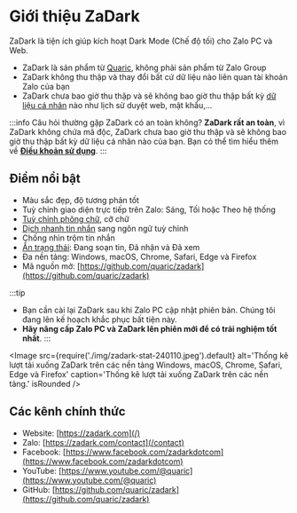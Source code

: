 
# Giới thiệu ZaDark

ZaDark là tiện ích giúp kích hoạt Dark Mode (Chế độ tối) cho Zalo PC và Web.

<YouTube videoId="qCRgICcvyx0" title="Video Giới thiệu ZaDark" />

* ZaDark là sản phẩm từ <a href='https://quaric.com' target='_blank' rel='noopener'>Quaric</a>, không phải sản phẩm từ Zalo Group
* ZaDark không thu thập và thay đổi bất cứ dữ liệu nào liên quan tài khoản Zalo của bạn
* ZaDark chưa bao giờ thu thập và sẽ không bao giờ thu thập bất kỳ [dữ liệu cá nhân](/privacy-policy) nào như lịch sử duyệt web, mật khẩu,...

:::info Câu hỏi thường gặp
ZaDark có an toàn không? **ZaDark rất an toàn**, vì ZaDark không chứa mã độc, ZaDark chưa bao giờ thu thập và sẽ không bao giờ thu thập bất kỳ dữ liệu cá nhân nào của bạn. Bạn có thể tìm hiểu thêm về [**Điều khoản sử dụng**](/privacy-policy).
:::

<AdsByGoogle>
  <ins
    className="adsbygoogle"
    style={{ display: 'block' }}
    data-ad-client="ca-pub-5192881442581767"
    data-ad-slot="8722903447"
    data-ad-format="auto"
    data-full-width-responsive="true"
  ></ins>
</AdsByGoogle>

## Điểm nổi bật

* Màu sắc đẹp, độ tương phản tốt
* Tuỳ chỉnh giao diện trực tiếp trên Zalo: Sáng, Tối hoặc Theo hệ thống
* [Tuỳ chỉnh phông chữ](/blog/use-google-fonts), cỡ chữ
* [Dịch nhanh tin nhắn](/blog/dich-tin-nhan-zalo) sang ngôn ngữ tuỳ chỉnh
* Chống nhìn trộm tin nhắn
* [Ẩn trạng thái](/blog/cach-tat-dang-soan-tin-tren-zalo): Đang soạn tin, Đã nhận và Đã xem
* Đa nền tảng: Windows, macOS, Chrome, Safari, Edge và Firefox
* Mã nguồn mở: [https://github.com/quaric/zadark](https://github.com/quaric/zadark)

:::tip
- Bạn cần cài lại ZaDark sau khi Zalo PC cập nhật phiên bản. Chúng tôi đang lên kế hoạch khắc phục bất tiện này.
- **Hãy nâng cấp Zalo PC và ZaDark lên phiên mới để có trải nghiệm tốt nhất**.
:::

<Image
  src={require('./img/zadark-stat-240110.jpeg').default}
  alt='Thống kê lượt tải xuống ZaDark trên các nền tảng Windows, macOS, Chrome, Safari, Edge và Firefox'
  caption='Thống kê lượt tải xuống ZaDark trên các nền tảng.'
  isRounded
/>

## Các kênh chính thức

* Website: [https://zadark.com](/)
* Zalo: [https://zadark.com/contact](/contact)
* Facebook: [https://www.facebook.com/zadarkdotcom](https://www.facebook.com/zadarkdotcom)
* YouTube: [https://www.youtube.com/@quaric](https://www.youtube.com/@quaric)
* GitHub: [https://github.com/quaric/zadark](https://github.com/quaric/zadark)

<AdsByGoogle>
  <ins
    className="adsbygoogle"
    style={{ display: 'block', textAlign: 'center' }}
    data-ad-layout="in-article"
    data-ad-format="fluid"
    data-ad-client="ca-pub-5192881442581767"
    data-ad-slot="6596816445"
  ></ins>
</AdsByGoogle>
